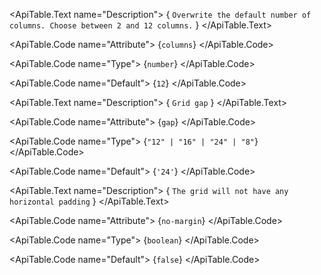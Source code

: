 <ApiTable id="property-columns">
  <ApiTable.PropertyHeader name="columns" singleFramework="">
  </ApiTable.PropertyHeader>

  <ApiTable.Text name="Description">
    { `Overwrite the default number of columns. Choose between 2 and 12 columns.` }
  </ApiTable.Text>

  <ApiTable.Code name="Attribute">
    {`columns`}
  </ApiTable.Code>

  <ApiTable.Code name="Type">
   {`number`}
  </ApiTable.Code>

  <ApiTable.Code name="Default">
    {`12`}
  </ApiTable.Code>

</ApiTable>
<ApiTable id="property-gap">
  <ApiTable.PropertyHeader name="gap" singleFramework="">
  </ApiTable.PropertyHeader>

  <ApiTable.Text name="Description">
    { `Grid gap` }
  </ApiTable.Text>

  <ApiTable.Code name="Attribute">
    {`gap`}
  </ApiTable.Code>

  <ApiTable.Code name="Type">
   {`"12" | "16" | "24" | "8"`}
  </ApiTable.Code>

  <ApiTable.Code name="Default">
    {`'24'`}
  </ApiTable.Code>

</ApiTable>
<ApiTable id="property-noMargin">
  <ApiTable.PropertyHeader name="noMargin" singleFramework="">
  </ApiTable.PropertyHeader>

  <ApiTable.Text name="Description">
    { `The grid will not have any horizontal padding` }
  </ApiTable.Text>

  <ApiTable.Code name="Attribute">
    {`no-margin`}
  </ApiTable.Code>

  <ApiTable.Code name="Type">
   {`boolean`}
  </ApiTable.Code>

  <ApiTable.Code name="Default">
    {`false`}
  </ApiTable.Code>

</ApiTable>
